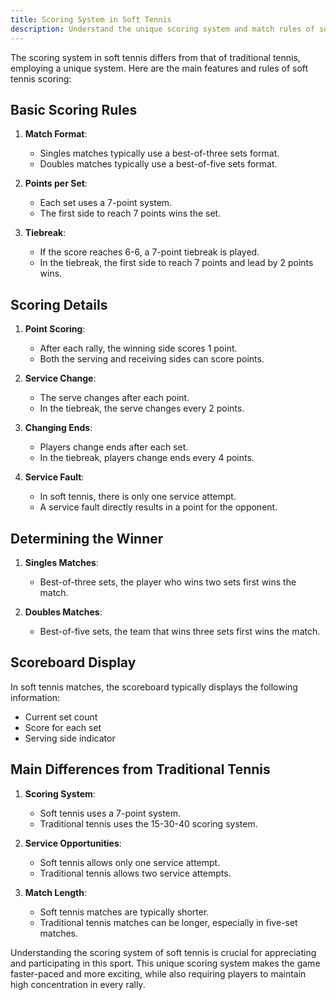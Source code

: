 ```yaml
---
title: Scoring System in Soft Tennis
description: Understand the unique scoring system and match rules of soft tennis.
---
```


The scoring system in soft tennis differs from that of traditional tennis, employing a unique system. Here are the main features and rules of soft tennis scoring:

## Basic Scoring Rules

1. **Match Format**:
   - Singles matches typically use a best-of-three sets format.
   - Doubles matches typically use a best-of-five sets format.

2. **Points per Set**:
   - Each set uses a 7-point system.
   - The first side to reach 7 points wins the set.

3. **Tiebreak**:
   - If the score reaches 6-6, a 7-point tiebreak is played.
   - In the tiebreak, the first side to reach 7 points and lead by 2 points wins.

## Scoring Details

1. **Point Scoring**:
   - After each rally, the winning side scores 1 point.
   - Both the serving and receiving sides can score points.

2. **Service Change**:
   - The serve changes after each point.
   - In the tiebreak, the serve changes every 2 points.

3. **Changing Ends**:
   - Players change ends after each set.
   - In the tiebreak, players change ends every 4 points.

4. **Service Fault**:
   - In soft tennis, there is only one service attempt.
   - A service fault directly results in a point for the opponent.

## Determining the Winner

1. **Singles Matches**:
   - Best-of-three sets, the player who wins two sets first wins the match.

2. **Doubles Matches**:
   - Best-of-five sets, the team that wins three sets first wins the match.

## Scoreboard Display

In soft tennis matches, the scoreboard typically displays the following information:

- Current set count
- Score for each set
- Serving side indicator

## Main Differences from Traditional Tennis

1. **Scoring System**:
   - Soft tennis uses a 7-point system.
   - Traditional tennis uses the 15-30-40 scoring system.

2. **Service Opportunities**:
   - Soft tennis allows only one service attempt.
   - Traditional tennis allows two service attempts.

3. **Match Length**:
   - Soft tennis matches are typically shorter.
   - Traditional tennis matches can be longer, especially in five-set matches.

Understanding the scoring system of soft tennis is crucial for appreciating and participating in this sport. This unique scoring system makes the game faster-paced and more exciting, while also requiring players to maintain high concentration in every rally.

